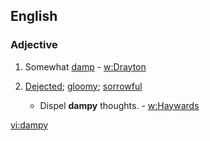 ==English==

===Adjective===
{{head|en|adjective}}

# {{obsolete}} Somewhat [[damp]] - [[w:Drayton]]
# {{obsolete}} [[dejected|Dejected]]; [[gloomy]]; [[sorrowful]]
#* Dispel '''dampy''' thoughts. - [[w:Haywards]]

[[vi:dampy]]